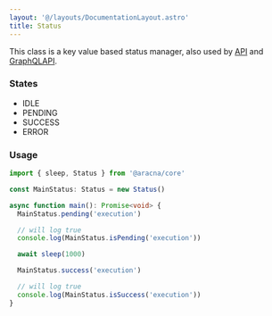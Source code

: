 ```yaml
---
layout: '@/layouts/DocumentationLayout.astro'
title: Status
---
```


This class is a key value based status manager, also used by [API](/docs/core/modules/api) and [GraphQLAPI](/docs/core/modules/graphql-api).

### States

- IDLE
- PENDING
- SUCCESS
- ERROR

### Usage

```ts
import { sleep, Status } from '@aracna/core'

const MainStatus: Status = new Status()

async function main(): Promise<void> {
  MainStatus.pending('execution')

  // will log true
  console.log(MainStatus.isPending('execution'))

  await sleep(1000)

  MainStatus.success('execution')

  // will log true
  console.log(MainStatus.isSuccess('execution'))
}
```

